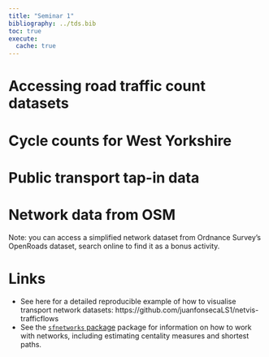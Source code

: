 ```yaml
---
title: "Seminar 1"
bibliography: ../tds.bib
toc: true
execute: 
  cache: true
---
```


# Accessing road traffic count datasets


# Cycle counts for West Yorkshire

# Public transport tap-in data

# Network data from OSM



Note: you can access a simplified network dataset from Ordnance Survey's OpenRoads dataset, search online to find it as a bonus activity.


# Links

- See here for a detailed reproducible example of how to visualise transport network datasets: https://github.com/juanfonsecaLS1/netvis-trafficflows
- See the [`sfnetworks` package](https://luukvdmeer.github.io/sfnetworks/) package for information on how to work with networks, including estimating centality measures and shortest paths.